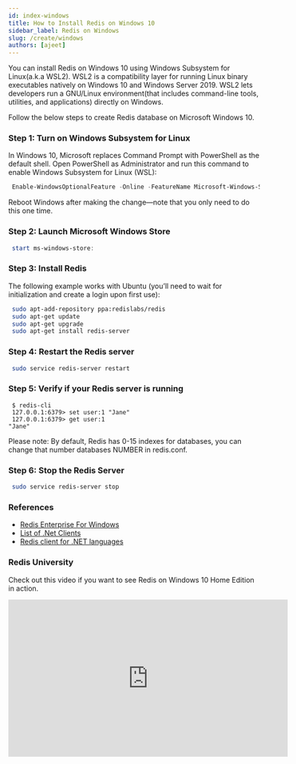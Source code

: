 ```yaml
---
id: index-windows
title: How to Install Redis on Windows 10 
sidebar_label: Redis on Windows
slug: /create/windows
authors: [ajeet]
---
```


You can install Redis on Windows 10 using Windows Subsystem for Linux(a.k.a WSL2).
WSL2 is a compatibility layer for running Linux binary executables natively on Windows 10 and Windows Server 2019.
WSL2 lets developers run a GNU/Linux environment(that includes command-line tools, utilities, and applications) directly on Windows.

Follow the below steps to create Redis database on Microsoft Windows 10.


### Step 1: Turn on Windows Subsystem for Linux

In Windows 10, Microsoft replaces Command Prompt with PowerShell as the default shell. Open PowerShell as Administrator and run this command to enable Windows Subsystem for Linux (WSL):


 ```powershell
  Enable-WindowsOptionalFeature -Online -FeatureName Microsoft-Windows-Subsystem-Linux
 ```

Reboot Windows after making the change—note that you only need to do this one time.

### Step 2: Launch Microsoft Windows Store 

 ```powershell
  start ms-windows-store:
 ```

### Step 3: Install Redis

The following example works with Ubuntu (you’ll need to wait for initialization and create a login upon first use):


 ```bash
  sudo apt-add-repository ppa:redislabs/redis
  sudo apt-get update
  sudo apt-get upgrade
  sudo apt-get install redis-server
 ```

### Step 4: Restart the Redis server

 ```bash
  sudo service redis-server restart
 ```


### Step 5: Verify if your Redis server is running

 ```
  $ redis-cli 
  127.0.0.1:6379> set user:1 "Jane"
  127.0.0.1:6379> get user:1
 "Jane"
 ```

Please note: By default, Redis has 0-15 indexes for databases, you can change that number databases NUMBER in redis.conf.

### Step 6: Stop the Redis Server 

 ```bash
  sudo service redis-server stop
 ```


### References

- [Redis Enterprise For Windows](https://redis.com/lp/redis-windows/)
- [List of .Net Clients](https://redis.io/clients#c)
- [Redis client for .NET languages](https://github.com/StackExchange/StackExchange.Redis)

### Redis University

Check out this video if you want to see Redis on Windows 10 Home Edition in action.

<div class="text--center">
<iframe width="560" height="315" src="https://www.youtube.com/embed/qTN0GqF_Gq8" frameborder="0" allow="accelerometer; autoplay; clipboard-write; encrypted-media; gyroscope; picture-in-picture" allowfullscreen></iframe>
</div>


